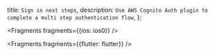   title: `Sign in next steps`,
  description: `Use AWS Cognito Auth plugin to complete a multi step authentication flow`,
};


<Fragments fragments={{ios: ios0}} />


<Fragments fragments={{flutter: flutter}} />
